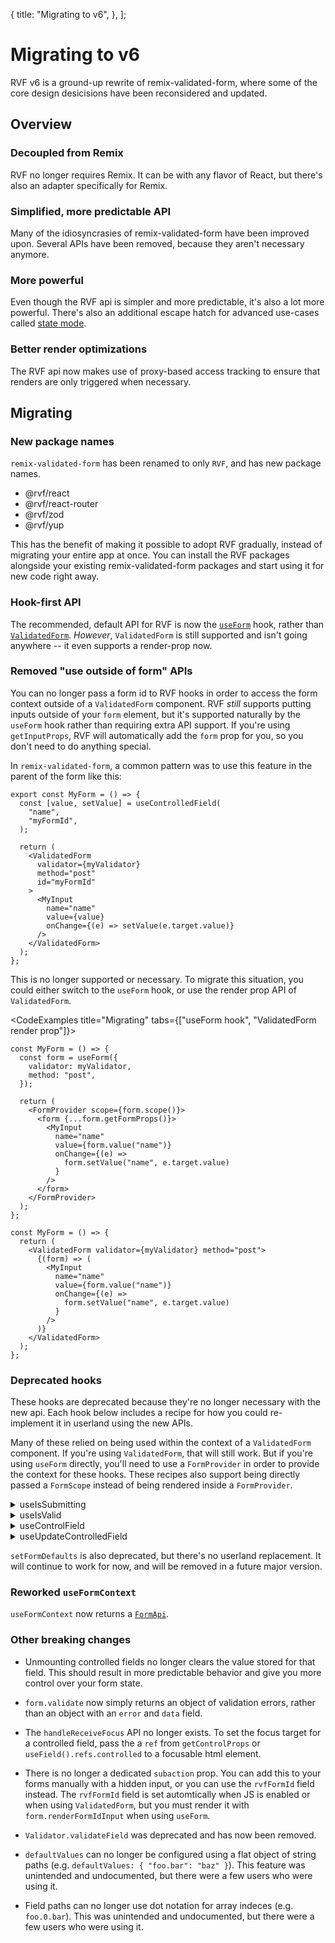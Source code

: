 
  {
    title: "Migrating to v6",
  },
];

# Migrating to v6

RVF v6 is a ground-up rewrite of remix-validated-form, where some of the core design desicisions have been reconsidered
and updated.

## Overview

### Decoupled from Remix

RVF no longer requires Remix. It can be with any flavor of React, but there's also an adapter specifically for Remix.

### Simplified, more predictable API

Many of the idiosyncrasies of remix-validated-form have been improved upon.
Several APIs have been removed, because they aren't necessary anymore.

### More powerful

Even though the RVF api is simpler and more predictable, it's also a lot more powerful.
There's also an additional escape hatch for advanced use-cases called [state mode](/state-mode).

### Better render optimizations

The RVF api now makes use of proxy-based access tracking to ensure that renders are only triggered when necessary.

## Migrating

### New package names

`remix-validated-form` has been renamed to only `RVF`, and has new package names.

- @rvf/react
- @rvf/react-router
- @rvf/zod
- @rvf/yup

This has the benefit of making it possible to adopt RVF gradually, instead of migrating your entire app at once.
You can install the RVF packages alongside your existing remix-validated-form packages and start using it for new code right away.

### Hook-first API

The recommended, default API for RVF is now the [`useForm`](/reference/use-form) hook, rather than [`ValidatedForm`](/reference/validated-form).
_However_, `ValidatedForm` is still supported and isn't going anywhere -- it even supports a render-prop now.

### Removed "use outside of form" APIs

You can no longer pass a form id to RVF hooks in order to access the form context outside of a `ValidatedForm` component.
RVF _still_ supports putting inputs outside of your `form` element, but it's supported naturally by the `useForm` hook
rather than requiring extra API support. If you're using `getInputProps`, RVF will automatically add the `form` prop for you,
so you don't need to do anything special.

In `remix-validated-form`, a common pattern was to use this feature in the parent of the form like this:

```tsx
export const MyForm = () => {
  const [value, setValue] = useControlledField(
    "name",
    "myFormId",
  );

  return (
    <ValidatedForm
      validator={myValidator}
      method="post"
      id="myFormId"
    >
      <MyInput
        name="name"
        value={value}
        onChange={(e) => setValue(e.target.value)}
      />
    </ValidatedForm>
  );
};
```

This is no longer supported or necessary. To migrate this situation, you could either switch to the `useForm` hook,
or use the render prop API of `ValidatedForm`.

<CodeExamples title="Migrating" tabs={["useForm hook", "ValidatedForm render prop"]}>

```tsx
const MyForm = () => {
  const form = useForm({
    validator: myValidator,
    method: "post",
  });

  return (
    <FormProvider scope={form.scope()}>
      <form {...form.getFormProps()}>
        <MyInput
          name="name"
          value={form.value("name")}
          onChange={(e) =>
            form.setValue("name", e.target.value)
          }
        />
      </form>
    </FormProvider>
  );
};
```

```tsx
const MyForm = () => {
  return (
    <ValidatedForm validator={myValidator} method="post">
      {(form) => (
        <MyInput
          name="name"
          value={form.value("name")}
          onChange={(e) =>
            form.setValue("name", e.target.value)
          }
        />
      )}
    </ValidatedForm>
  );
};
```

</CodeExamples>

### Deprecated hooks

These hooks are deprecated because they're no longer necessary with the new api.
Each hook below includes a recipe for how you could re-implement it in userland using the new APIs.

Many of these relied on being used within the context of a `ValidatedForm` component.
If you're using `ValidatedForm`, that will still work. But if you're using `useForm` directly,
you'll need to use a `FormProvider` in order to provide the context for these hooks.
These recipes also support being directly passed a `FormScope` instead of being rendered inside a `FormProvider`.

<details>
  <summary>useIsSubmitting</summary>

```typescript
export const useIsSubmitting = (rvf?: FormScope<any>) =>
  useFormScopeOrContext(rvf).formState.isSubmitting;
```

</details>

<details>
  <summary>useIsValid</summary>

```typescript
export const useIsValid = (rvf?: FormScope<any>) =>
  useFormScopeOrContext(rvf).formState.isValid;
```

</details>

<details>
  <summary>useControlField</summary>

```typescript
export const useControlField = <T>(
  name: string,
  rvf?: FormScope<any>,
) => {
  const form = useFormScopeOrContext(rvf);
  const value: T = form.value(name);
  const setValue = useCallback(
    (value: T) => form.setValue(name, value),
    [form, name],
  );
  return [value, setValue] as const;
};
```

</details>

<details>
  <summary>useUpdateControlledField</summary>

```typescript
export const useUpdateControlledField = (
  rvf?: FormScope<any>,
) => {
  const form = useFormScopeOrContext(rvf);
  return useCallback(
    (name: string, value: any) =>
      form.setValue(name, value),
    [form],
  );
};
```

</details>

`setFormDefaults` is also deprecated, but there's no userland replacement. It will continue to work for now,
and will be removed in a future major version.

### Reworked `useFormContext`

`useFormContext` now returns a [`FormApi`](/reference/form-api).

### Other breaking changes

- Unmounting controlled fields no longer clears the value stored for that field.
  This should result in more predictable behavior and give you more control over your form state.

- `form.validate` now simply returns an object of validation errors, rather than an object with an `error` and `data` field.

- The `handleReceiveFocus` API no longer exists. To set the focus target for a controlled field,
  pass the a `ref` from `getControlProps` or `useField().refs.controlled` to a focusable html element.

- There is no longer a dedicated `subaction` prop. You can add this to your forms manually with a hidden input,
  or you can use the `rvfFormId` field instead. The `rvfFormId` field is set automtically when JS is enabled or when using `ValidatedForm`,
  but you must render it with `form.renderFormIdInput` when using `useForm`.

- `Validator.validateField` was deprecated and has now been removed.

- `defaultValues` can no longer be configured using a flat object of string paths (e.g. `defaultValues: { "foo.bar": "baz" }`).
  This feature was unintended and undocumented, but there were a few users who were using it.

- Field paths can no longer use dot notation for array indeces (e.g. `foo.0.bar`).
  This was unintended and undocumented, but there were a few users who were using it.

